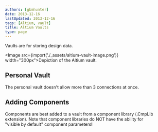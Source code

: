 ```yaml
---
authors: [gbmhunter]
date: 2013-12-16
lastUpdated: 2013-12-16
tags: [Altium, vault]
title: Altium Vaults
type: page
---
```


Vaults are for storing design data.

<Image src={import('./_assets/altium-vault-image.png')} width="300px">Depiction of the Altium vault.</Image>

## Personal Vault

The personal vault doesn't allow more than 3 connections at once.

## Adding Components

Components are best added to a vault from a component library (.CmpLib extension). Note that component libraries do NOT have the ability for "visible by default" component parameters!
